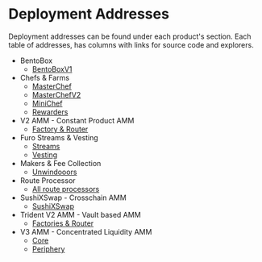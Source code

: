 
# Deployment Addresses

Deployment addresses can be found under each product's section. Each table of addresses, has columns with links for source code and explorers.

- BentoBox
  - [BentoBoxV1](/docs/Products/BentoBox/Deployment%20Addresses)
- Chefs & Farms
  - [MasterChef](/docs/Products/Chefs%20&%20Farms/MasterChef/Deployment%20Addresses)
  - [MasterChefV2](/docs/Products/Chefs%20&%20Farms/MasterChefV2/Deployment%20Addresses)
  - [MiniChef](/docs/Products/Chefs%20&%20Farms/MiniChef/Deployment%20Addresses)
  - [Rewarders](/docs/Products/Chefs%20&%20Farms/Rewarders/Deployment%20Addresses)
- V2 AMM - Constant Product AMM
  - [Factory & Router](/docs/Products/Classic%20AMM/Deployment%20Addresses)
- Furo Streams & Vesting
  - [Streams](/docs/Products/Furo%20Streams%20&%20Vesting/Streams/Deployment%20Addresses)
  - [Vesting](/docs/Products/Furo%20Streams%20&%20Vesting/Vesting/Deployment%20Addresses)
- Makers & Fee Collection
  - [Unwindooors](/docs/Products/Makers%20&%20Fee%20Collection/Deployment%20Addresses)
- Route Processor
  - [All route processors](/docs/Products/Route%20Processor/Deployment%20Addresses)
- SushiXSwap - Crosschain AMM
  - [SushiXSwap](/docs/Products/SushiXSwap%20-%20Crosschain%20AMM/Deployment%20Addresses)
- Trident V2 AMM - Vault based AMM
  - [Factories & Router ](/docs/Products/Trident%20AMM/Deployment%20Addresses)
- V3 AMM - Concentrated Liquidity AMM
  - [Core](/docs/Products/V3%20AMM/Core/Deployment%20Addresses)
  - [Periphery](/docs/Products/V3%20AMM/Periphery/Deployment%20Addresses)
